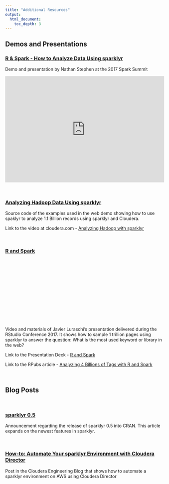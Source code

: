 ```yaml
---
title: "Additional Resources"
output: 
  html_document:
    toc_depth: 3
---
```


## Demos and Presentations


<h3> <a href="https://www.youtube.com/embed/oItFZfzqqMY">
 R & Spark - How to Analyze Data Using sparklyr </a> </h3>

Demo and presentation by Nathan Stephen at the 2017 Spark Summit

<iframe width="510" height="340" src="https://www.youtube.com/embed/oItFZfzqqMY" frameborder="0" allowfullscreen></iframe>

<br/>

<h3> <a href="https://github.com/rstudio/sparkDemos/tree/master/prod/presentations/cloudera">
Analyzing Hadoop Data Using sparklyr  </a> </h3>

Source code of the examples used in the web demo showing how to use spaklyr to analyze 1.1 Billion records using sparklyr and Cloudera.  

Link to the video at cloudera.com - <a href="https://www.cloudera.com/content/dam/www/marketing/resources/webinars/analyzing-hadoop-data-using-sparklyr-recorded-webinar.png.landing.html"> Analyzing Hadoop with sparklyr </a>

<br/>

<h3> <a href="https://github.com/rstudio/rstudio-conf/tree/master/2017/R_and_Spark_Javier_Luraschi" >
R and Spark </a>  </h3>

<script src="//fast.wistia.com/assets/external/E-v1.js" async></script>
<div class="wistia_responsive_padding" style="padding:40% 0 0 0;position:relative;"><div class="wistia_responsive_wrapper" style="height:80%;left:0;position:absolute;top:0;width:70%;"><div class="wistia_embed wistia_async_trit8aqxmn videoFoam=true" style="height:50%;width:50%">&nbsp;</div></div></div>

Video and materials of Javier Luraschi's presentation delivered during the RStudio Conference 2017. It shows how to sample 1 trillion pages using sparklyr to answer the question: What is the most used keyword or library in the web?

Link to the Presentation Deck - <a href="https://beta.rstudioconnect.com/content/2371/r-and-spark.html"> R and Spark </a>

Link to the RPubs article - <a href="http://rpubs.com/jluraschi/billion-tags"> Analyzing 4 Billions of Tags with R and Spark </a>

<br/>

## Blog Posts

<br/>

<h3> <a href="https://blog.rstudio.org/2017/01/24/sparklyr-0-5/">
sparklyr 0.5 </a> </h3>

Announcement regarding the release of sparklyr 0.5 into CRAN.  This article expands on the newest features in sparklyr.

<br/>

<h3> <a href="http://blog.cloudera.com/blog/2016/12/automating-your-sparklyr-environment-with-cloudera-director/">
How-to: Automate Your sparklyr Environment with Cloudera Director  </a> </h3>

Post in the Cloudera Engineering Blog that shows how to automate a sparklyr environment on AWS using Cloudera Director






